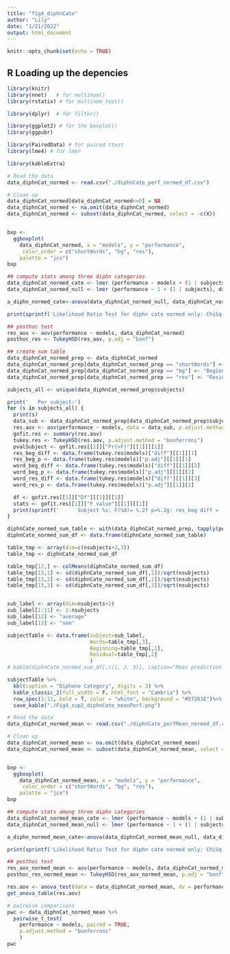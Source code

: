 ```yaml
---
title: "fig4_diphnCate"
author: "Lily"
date: "1/21/2022"
output: html_document
---
```


```r
knitr::opts_chunk$set(echo = TRUE)
```


## R Loading up the depencies

```r
library(knitr)
library(nnet)   # for multinom()
library(rstatix) # for multinom_test()

library(dplyr)  # for filter()

library(ggplot2) # for the boxplot()
library(ggpubr)

library(PairedData) # for paired ttest
library(lme4) # for lmer

library(kableExtra)

```


```r

# Read the data 
data_diphnCat_normed <- read.csv("./diphnCate_perf_normed_df.csv")

# Clean up
data_diphnCat_normed[data_diphnCat_normed<=0] = NA
data_diphnCat_normed <- na.omit(data_diphnCat_normed)
data_diphnCat_normed <- subset(data_diphnCat_normed, select = -c(X))


bxp <-
  ggboxplot(
    data_diphnCat_normed, x = "models", y = "performance",
     color_order = c("shortWords", "bg", "res"),
    palette = "jco")
bxp

## compute stats among three diphn categories
data_diphnCat_normed_cate <- lmer (performance ~ models + (1 | subjects), data_diphnCat_normed)
data_diphnCat_normed_null <- lmer (performance ~ 1 + (1 | subjects), data_diphnCat_normed)

a_diphn_normed_cate<-anova(data_diphnCat_normed_null, data_diphnCat_normed_cate, p.adj = "bonf")

print(sprintf('Likelihood Ratio Test for diphn cate normed only: ChiSq(%d) = %.2f p=%.2g', a_diphn_normed_cate$Df[2], a_diphn_normed_cate$Chisq[2], a_diphn_normed_cate$Pr[2]))

## posthoc test
res_aov <- aov(performance ~ models, data_diphnCat_normed)
posthoc_res <- TukeyHSD(res_aov, p.adj = "bonf")

```

```r

## create sum table
data_diphnCat_normed_prep <- data_diphnCat_normed
data_diphnCat_normed_prep[data_diphnCat_normed_prep == "shortWords"] <- "Words"
data_diphnCat_normed_prep[data_diphnCat_normed_prep == "bg"] <- "Beginning"
data_diphnCat_normed_prep[data_diphnCat_normed_prep == "res"] <- "Residual"

subjects_all <- unique(data_diphnCat_normed_prep$subjects)

print('   Per subject:')
for (s in subjects_all) {
  print(s)
  data_sub <- data_diphnCat_normed_prep[data_diphnCat_normed_prep$subjects == s, ]
  res.aov <- aov(performance ~ models, data = data_sub, p.adjust.method = "bonferroni")
  gofit.res <- summary(res.aov)
  tukey.res <- TukeyHSD(res.aov, p.adjust.method = "bonferroni")
  pvalSubject <- gofit.res[[1]]["Pr(>F)"][[1]][[1]]
  res_beg_diff <- data.frame(tukey.res$models)["diff"][[1]][1]
  res_beg_p <- data.frame(tukey.res$models)["p.adj"][[1]][1]
  word_beg_diff <- data.frame(tukey.res$models)["diff"][[1]][2]
  word_beg_p <- data.frame(tukey.res$models)["p.adj"][[1]][2]
  word_res_diff <- data.frame(tukey.res$models)["diff"][[1]][3]
  word_res_p <- data.frame(tukey.res$models)["p.adj"][[1]][2]

  df <- gofit.res[[1]]["Df"][[1]][[1]]
  stats <- gofit.res[[1]]["F value"][[1]][[1]]
  print(sprintf('      Subject %s: F(%d)= %.2f p=%.2g: res_beg diff =  %.3f (p.adj = %.3f),  word_beg_diff = %.3f (p.adj = %.3f), word_res_diff= %.3f (p.adj = %.3f)',  s, df, stats, pvalSubject, res_beg_diff, res_beg_p, word_beg_diff, word_beg_p, word_res_diff, word_res_p))
}
```




```r


diphnCate_normed_sum_table <- with(data_diphnCat_normed_prep, tapply(performance, list(subjects, models), mean))
diphnCate_normed_sum_df <- data.frame(diphnCate_normed_sum_table)

table_tmp <- array(dim=c(nsubjects+2,3)) 
table_tmp <- diphnCate_normed_sum_df

table_tmp[12,] <- colMeans(diphnCate_normed_sum_df)
table_tmp[13,1] <- sd(diphnCate_normed_sum_df[,1])/sqrt(nsubjects)
table_tmp[13,2] <- sd(diphnCate_normed_sum_df[,2])/sqrt(nsubjects)
table_tmp[13,3] <- sd(diphnCate_normed_sum_df[,3])/sqrt(nsubjects)


sub_label <- array(dim=nsubjects+2)
sub_label[1:11] <- 1:nsubjects
sub_label[12] <- "average"
sub_label[13] <- "sem"

subjectTable <- data.frame(subject=sub_label, 
                           Words=table_tmp[,3], 
                           Beginning=table_tmp[,1],
                           Residual=table_tmp[,2]
                           )
# kable(diphnCate_normed_sum_df[,c(1, 2, 3)], caption="Mean prediction performance across subjects for shortWords, word beginnings (bg) and diphone residuals (res) ", format.args=list(digits = 2))

subjectTable %>%
  kbl(caption = "Diphone Category", digits = 3) %>%
  kable_classic_2(full_width = F, html_font = "Cambria") %>%
  row_spec(1:11, bold = T, color = "white", background = "#D7261E")%>%
  save_kable("./Fig4_sup2_diphnCate_meanPerf.png")

```


```r

# Read the data 
data_diphnCat_normed_mean <- read.csv("./diphnCate_perfMean_normed_df.csv")

# Clean up
data_diphnCat_normed_mean <- na.omit(data_diphnCat_normed_mean)
data_diphnCat_normed_mean <- subset(data_diphnCat_normed_mean, select = -c(X))


bxp <-
  ggboxplot(
    data_diphnCat_normed_mean, x = "models", y = "performance",
     color_order = c("shortWords", "bg", "res"),
    palette = "jco")
bxp

## compute stats among three diphn categories
data_diphnCat_normed_mean_cate <- lmer (performance ~ models + (1 | subjects), data_diphnCat_normed_mean)
data_diphnCat_normed_mean_null <- lmer (performance ~ 1 + (1 | subjects), data_diphnCat_normed_mean)

a_diphn_normed_mean_cate<-anova(data_diphnCat_normed_mean_null, data_diphnCat_normed_mean_cate, p.adj = "bonf")

print(sprintf('Likelihood Ratio Test for diphn cate normed only: ChiSq(%d) = %.2f p=%.2g', a_diphn_normed_mean_cate$Df[2], a_diphn_normed_mean_cate$Chisq[2], a_diphn_normed_mean_cate$Pr[2]))

## posthoc test
res_aov_normed_mean <- aov(performance ~ models, data_diphnCat_normed_mean)
posthoc_res_normed_mean <- TukeyHSD(res_aov_normed_mean, p.adj = "bonf")

```



```r

res.aov <- anova_test(data = data_diphnCat_normed_mean, dv = performance, wid = subjects, within = models)
get_anova_table(res.aov)

# pairwise comparisons
pwc <- data_diphnCat_normed_mean %>%
  pairwise_t_test(
    performance ~ models, paired = TRUE,
    p.adjust.method = "bonferroni"
    )
pwc

```
